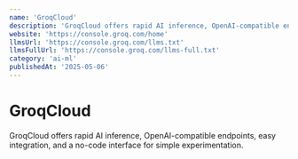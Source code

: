 ```yaml
---
name: 'GroqCloud'
description: 'GroqCloud offers rapid AI inference, OpenAI-compatible endpoints, easy integration, and a no-code interface for simple experimentation.'
website: 'https://console.groq.com/home'
llmsUrl: 'https://console.groq.com/llms.txt'
llmsFullUrl: 'https://console.groq.com/llms-full.txt'
category: 'ai-ml'
publishedAt: '2025-05-06'
---
```


# GroqCloud

GroqCloud offers rapid AI inference, OpenAI-compatible endpoints, easy integration, and a no-code interface for simple experimentation.
